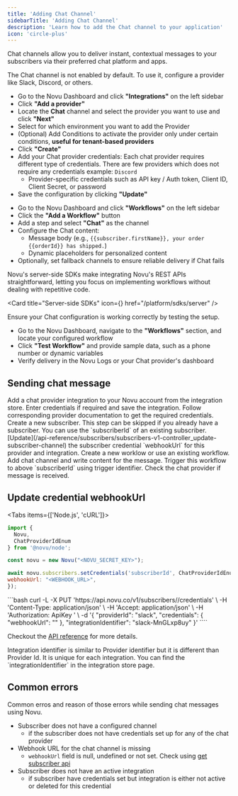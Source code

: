 ```yaml
---
title: 'Adding Chat Channel'
sidebarTitle: 'Adding Chat Channel'
description: 'Learn how to add the Chat channel to your application'
icon: 'circle-plus'
---
```



Chat channels allow you to deliver instant, contextual messages to your subscribers via their preferred chat platform and apps.

<Steps>
<Step title="Enable Chat Channel in Novu Dashboard">

<Callout type="info">
  The Chat channel is not enabled by default. To use it, configure a provider like Slack, Discord,
  or others.
</Callout>

- Go to the Novu Dashboard and click **"Integrations"** on the left sidebar
- Click **"Add a provider"**
- Locate the **Chat** channel and select the provider you want to use and click **"Next"**
- Select for which environment you want to add the Provider
- (Optional) Add Conditions to activate the provider only under certain conditions, **useful for tenant-based providers**
- Click **"Create"**
- Add your Chat provider credentials:
  <Callout type="info">
    Each chat provider requires different type of credentials. There are few providers which does
    not require any credentials example: `Discord`
  </Callout>
  - Provider-specific credentials such as API key / Auth token, Client ID, Client Secret, or
  password
- Save the configuration by clicking **"Update"**

</Step>

<Step title="Setup workflow with chat channel in Novu Dashboard">

- Go to the Novu Dashboard and click **"Workflows"** on the left sidebar
- Click the **"Add a Workflow"** button
- Add a step and select **"Chat"** as the channel
- Configure the Chat content:
  - Message body (e.g., `{{subscriber.firstName}}, your order {{orderId}} has shipped.`)
  - Dynamic placeholders for personalized content
- Optionally, set fallback channels to ensure reliable delivery if Chat fails

</Step>

<Step title="Add a workflow Trigger to your backend">

Novu's server-side SDKs make integrating Novu's REST APIs straightforward, letting you focus on implementing workflows without dealing with repetitive code.

<Card title="Server-side SDKs" icon={<CodeIcon />} href="/platform/sdks/server" />

</Step>

<Step title="Test and Verify Chat Channel">

Ensure your Chat configuration is working correctly by testing the setup.

- Go to the Novu Dashboard, navigate to the **"Workflows"** section, and locate your configured workflow
- Click **"Test Workflow"** and provide sample data, such as a phone number or dynamic variables
- Verify delivery in the Novu Logs or your Chat provider's dashboard

</Step>
</Steps>

## Sending chat message

<Steps>
<Step title="Add Chat Provider Integration">
Add a chat provider integration to your Novu account from the integration store. Enter credentials if required and save the integration. Follow corresponding provider documentation to get the required credentials.
</Step>

<Step title="Create Subscriber">
Create a new subscriber.

<Callout type="info">
This step can be skipped if you already have a subscriber. You can use the `subscriberId` of an existing subscriber.
</Callout>
</Step>

<Step title="Update Subscriber Credentials">
  [Update](/api-reference/subscribers/subscribers-v1-controller_update-subscriber-channel) the
  subscriber credential `webhookUrl` for this provider and integration.
</Step>

<Step title="Configure Workflow">
  Create a new worklow or use an existing workflow. Add chat channel and write content for the
  message.
</Step>

<Step title="Trigger Workflow">
  Trigger this workflow to above `subscriberId` using trigger identifier.
</Step>

<Step title="Verify Message">
Check the chat provider if message is received.
</Step>
</Steps>

## Update credential webhookUrl

<Tabs items={['Node.js', 'cURL']}>
<Tab value="Node.js">
```javascript
import {
  Novu,
  ChatProviderIdEnum
} from '@novu/node';

const novu = new Novu("<NOVU_SECRET_KEY>");

await novu.subscribers.setCredentials('subscriberId', ChatProviderIdEnum.Slack, {
webhookUrl: "<WEBHOOK_URL>",
});

````
</Tab>
<Tab value="cURL">
```bash
curl -L -X PUT 'https://api.novu.co/v1/subscribers/<SUBSCRIBER_ID>/credentials' \
-H 'Content-Type: application/json' \
-H 'Accept: application/json' \
-H 'Authorization: ApiKey <NOVU_SECRET_KEY>' \
-d '{
  "providerId": "slack",
  "credentials": {
      "webhookUrl": "<WEBHOOK_URL>"
  },
  "integrationIdentifier": "slack-MnGLxp8uy"
}'
````

</Tab>
</Tabs>

Checkout the [API reference](/api-reference/subscribers/subscribers-v1-controller_update-subscriber-channel) for more details.

<Callout type="info">
  Integration identifier is similar to Provider identifier but it is different than Provider Id. It
  is unique for each integration. You can find the `integrationIdentifier` in the integration store
  page.
</Callout>

## Common errors

Common erros and reason of those errors while sending chat messages using Novu.

- Subscriber does not have a configured channel
  - if the subscriber does not have credentials set up for any of the chat provider
- Webhook URL for the chat channel is missing
  - `webhookUrl` field is null, undefined or not set. Check using [get subscriber api](/api-reference/subscribers/subscribers-controller_get-subscriber)
- Subscriber does not have an active integration
  - if subscriber have credentials set but integration is either not active or deleted for this credential
